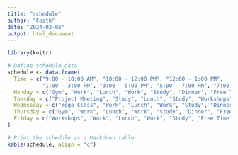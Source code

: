 ```yaml
---
title: "schedule"
author: "Faith"
date: "2024-02-08"
output: html_document
---
```

```r
library(knitr)

# Define schedule data
schedule <- data.frame(
  Time = c("9:00 - 10:00 AM", "10:00 - 12:00 PM", "12:00 - 1:00 PM", 
           "1:00 - 3:00 PM", "3:00 - 5:00 PM", "5:00 - 7:00 PM", "7:00 - 9:00 PM"),
  Monday = c("Gym", "Work", "Lunch", "Work", "Study", "Dinner", "Free Time"),
  Tuesday = c("Project Meeting", "Study", "Lunch", "Study", "Workshops", "Free Time", "Free Time"),
  Wednesday = c("Yoga Class", "Work", "Lunch", "Work", "Study", "Dinner", "Free Time"),
  Thursday = c("Gym", "Work", "Lunch", "Work", "Study", "Dinner", "Free Time"),
  Friday = c("Workshops", "Work", "Lunch", "Work", "Study", "Free Time", "Free Time")
)

# Print the schedule as a Markdown table
kable(schedule, align = "c")
```

